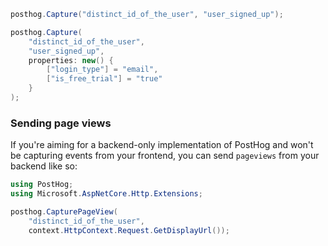 
<Intro />

```csharp
posthog.Capture("distinct_id_of_the_user", "user_signed_up");
```

<NamingTip />

<SettingProperties />

```csharp
posthog.Capture(
    "distinct_id_of_the_user", 
    "user_signed_up", 
    properties: new() {
        ["login_type"] = "email", 
        ["is_free_trial"] = "true"
    }
);
```

### Sending page views

If you're aiming for a backend-only implementation of PostHog and won't be capturing events from your frontend, you can send `pageviews` from your backend like so:

```csharp
using PostHog;
using Microsoft.AspNetCore.Http.Extensions;

posthog.CapturePageView(
    "distinct_id_of_the_user",
    context.HttpContext.Request.GetDisplayUrl());
```
